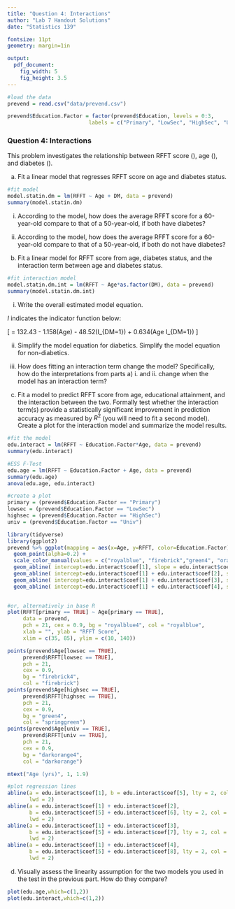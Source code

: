 ```yaml
---
title: "Question 4: Interactions"
author: "Lab 7 Handout Solutions"
date: "Statistics 139"

fontsize: 11pt
geometry: margin=1in 

output:
  pdf_document:
    fig_width: 5
    fig_height: 3.5
---
```



```r
#load the data
prevend = read.csv("data/prevend.csv")

prevend$Education.Factor = factor(prevend$Education, levels = 0:3,
                          labels = c("Primary", "LowSec", "HighSec", "Univ"))
```

### Question 4: Interactions

This problem investigates the relationship between RFFT score (\texttt{RFFT}), age (\texttt{Age}), and diabetes (\texttt{DM}).

a) Fit a linear model that regresses RFFT score on age and diabetes status. 

```r
#fit model
model.statin.dm = lm(RFFT ~ Age + DM, data = prevend)
summary(model.statin.dm)
```

  i. According to the model, how does the average RFFT score for a 60-year-old compare to that of a 50-year-old, if both have diabetes?
        
  \textcolor{blue}{The change in mean RFFT score can be determined directly from the coefficient for age, if diabetes status is held constant. An increase in one year of age is associated with a 1.13 point decrease in mean RFFT score; thus, an increase in ten years of age is associated with a 11.3 point decrease in mean RFFT score.}
   
        
  ii. According to the model, how does the average RFFT score for a 60-year-old compare to that of a 50-year-old, if both do not have diabetes?
        
  \textcolor{blue}{This calculation does not differ from the one in part i. According to the model, the relationship between RFFT score and age is consistent whether diabetes status is held constant at 'diabetic' or at 'non-diabetic'.}


         
b) Fit a linear model for RFFT score from age, diabetes status, and the interaction term between age and diabetes status.

```r
#fit interaction model
model.statin.dm.int = lm(RFFT ~ Age*as.factor(DM), data = prevend)
summary(model.statin.dm.int)
```

  i. Write the overall estimated model equation.
        
  \color{blue}
  $I$ indicates the indicator function below:
  
  \[\widehat{RFFT} = 132.43 - 1.158(Age) - 48.52(I_{DM=1}) + 0.634(Age \times I_{DM=1}) \]
            
  \color{black}
             
  ii. Simplify the model equation for diabetics. Simplify the model equation for non-diabetics.
        
 
  \color{blue}
  
  \begin{align*}
  \widehat{RFFT} =& 132.43 - 1.158(Age) - 48.52(I_{DM=1}) + 0.634(Age \times I_{DM=1}) \\
  =& 132.43 - 1.158(Age) - 48.52(1) + 0.634(Age \times 1) \\
  =& (132.43 - 48.52) + (-1.158 + 0.634)(Age)\\
  =& 83.91 - 0.524(Age)
  \end{align*}
        
  \begin{align*}
  \widehat{RFFT} =& 132.43 - 1.158(Age) - 48.52(I_{DM=1}) + 0.634(Age \times I_{DM=1}) \\
  =& 132.43 - 1.158(Age) - 48.52(0) + 0.634(Age \times 0) \\
  =& 132.43 - 1.158(Age)\\
  \end{align*}

\color{black}
        
  iii. How does fitting an interaction term change the model? Specifically, how do the interpretations from parts a) i. and ii. change when the model has an interaction term?

  \textcolor{blue}{Fitting an interaction term allows for the association between RFFT score and age to be different between diabetics and non-diabetics. In this model, it is possible to make predictions based on the observed trend that the association between RFFT score and age is less negative for diabetics than for non-diabetics.}

        
c) Fit a model to predict RFFT score from age, educational attainment, and the interaction between the two.  Formally test whether the interaction term(s) provide a statistically significant improvement in prediction accuracy as measured by $R^2$ (you will need to fit a second model). Create a plot for the interaction model and summarize the model results.


  \textcolor{blue}{There is a negative association between RFFT score and age for each level of educational attainment. In the plot below, primary school is represented as blue, lower secondary school as red, higher secondary school as green, and university as orange. From the ESS $F$-test, there is evidence that the interaction terms contribute to the model.}
    
  \textcolor{blue}{The slope for primary education is not significantly different from 0. Interestingly, the negative association between cognitive score and age is stronger among the two groups with the highest level of educational attainment (higher secondary school and university).}

```r
#fit the model
edu.interact = lm(RFFT ~ Education.Factor*Age, data = prevend)
summary(edu.interact)

#ESS F-Test
edu.age = lm(RFFT ~ Education.Factor + Age, data = prevend)
summary(edu.age)
anova(edu.age, edu.interact)

```

```r

#create a plot
primary = (prevend$Education.Factor == "Primary")
lowsec = (prevend$Education.Factor == "LowSec")
highsec = (prevend$Education.Factor == "HighSec")
univ = (prevend$Education.Factor == "Univ")

library(tidyverse)
library(ggplot2)
prevend %>% ggplot(mapping = aes(x=Age, y=RFFT, color=Education.Factor)) + 
  geom_point(alpha=0.2) + 
  scale_color_manual(values = c("royalblue", "firebrick","green4", "orange"))  + 
  geom_abline( intercept=edu.interact$coef[1], slope = edu.interact$coef[5], linetype = "dashed", color = "royalblue", linewidth=1) + 
  geom_abline( intercept=edu.interact$coef[1] + edu.interact$coef[2], slope = edu.interact$coef[5] + edu.interact$coef[6], linetype = "dashed", color = "firebrick", linewidth=1) + 
  geom_abline( intercept=edu.interact$coef[1] + edu.interact$coef[3], slope = edu.interact$coef[5] + edu.interact$coef[7], linetype = "dashed", color = "green4", linewidth=1) + 
  geom_abline( intercept=edu.interact$coef[1] + edu.interact$coef[4], slope = edu.interact$coef[5] + edu.interact$coef[8], linetype = "dashed", color = "orange", linewidth=1)
  
```


```r
#or, alternatively in base R
plot(RFFT[primary == TRUE] ~ Age[primary == TRUE], 
     data = prevend, 
     pch = 21, cex = 0.9, bg = "royalblue4", col = "royalblue",
     xlab = "", ylab = "RFFT Score",
     xlim = c(35, 85), ylim = c(10, 140))

points(prevend$Age[lowsec == TRUE],
     prevend$RFFT[lowsec == TRUE],
     pch = 21,
     cex = 0.9,
     bg = "firebrick4",
     col = "firebrick")
points(prevend$Age[highsec == TRUE],
     prevend$RFFT[highsec == TRUE],
     pch = 21,
     cex = 0.9,
     bg = "green4",
     col = "springgreen")
points(prevend$Age[univ == TRUE],
     prevend$RFFT[univ == TRUE],
     pch = 21,
     cex = 0.9,
     bg = "darkorange4",
     col = "darkorange")

mtext("Age (yrs)", 1, 1.9)

#plot regression lines
abline(a = edu.interact$coef[1], b = edu.interact$coef[5], lty = 2, col = "royalblue4",
       lwd = 2)
abline(a = edu.interact$coef[1] + edu.interact$coef[2], 
       b = edu.interact$coef[5] + edu.interact$coef[6], lty = 2, col = "firebrick4",
       lwd = 2)
abline(a = edu.interact$coef[1] + edu.interact$coef[3], 
       b = edu.interact$coef[5] + edu.interact$coef[7], lty = 2, col = "green4",
       lwd = 2)
abline(a = edu.interact$coef[1] + edu.interact$coef[4], 
       b = edu.interact$coef[5] + edu.interact$coef[8], lty = 2, col = "darkorange",
       lwd = 2)
```


d) Visually assess the linearity assumption for the two models you used in the test in the previous part.  How do they compare?




```r
plot(edu.age,which=c(1,2))
plot(edu.interact,which=c(1,2))
```

\textcolor{blue}{The QQ plots above show that the normality assumption is pretty similar in both models (no concerns).  The residual vs. fitted plots suggest that there is likely a little bit of non-constant variance in both models.  The non-linearity present in the non-interactive (aka, additive) model is potentially fixed in the model with interaction.  In the additive model, the residual scatterplot suggests that at low values of $\hat{y}$ (around 30-40), the points are mostly above the zero horizontal line: the residuals are more likely to be positive in this range, thus the observations are being underestimated.  This issue seems to go away in the interactive model.  }












































